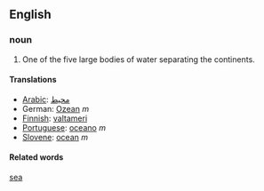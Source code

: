 ==English==
===noun===
# One of the five large bodies of water separating the continents.
====Translations====
*[[Arabic]]: [[محيط]] 
*German: [[Ozean]] ''m''
*[[Finnish]]: [[valtameri]]
*[[Portuguese]]: [[oceano]] ''m''
*[[Slovene]]: [[ocean]] ''m''

====Related words====
[[sea]]